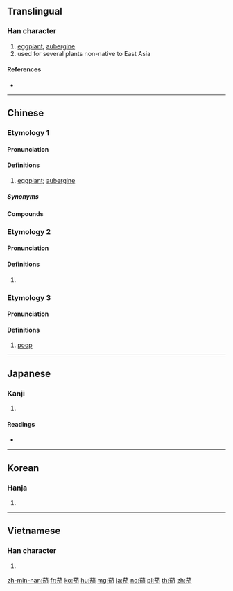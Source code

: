 {{character info/new}}
==Translingual==

===Han character===
{{Han char|rn=140|rad=艸|as=05|sn=11|four=44460|canj=TKSR}}

# [[eggplant]], [[aubergine]]
# used for several plants non-native to East Asia

====References====
* {{Han ref|kx=1026.020|dkj=30835|dj=1485.120|hdz=53198.030|uh=8304|ud=33540|bh=AD58|bd=44376}}

----

==Chinese==
{{zh-forms}}

===Etymology 1===

====Pronunciation====
{{zh-pron
|m=qié
|c=ke4,ke4-2
|h=pfs=khiò
|md=
|mn=kiô
|w=
|mc=1
|oc=1+2
|cat=n
}}

====Definitions====
{{zh-hanzi}}

# [[eggplant]]; [[aubergine]]

=====Synonyms=====
{{zh-dial|茄子}}

====Compounds====
{{zh-der|番茄:tomato|茄子:eggplant}}

===Etymology 2===

====Pronunciation====
{{zh-pron
|m=jiā
|c=gaa1
|h=pfs=kâ
|md=
|mn=ka
|w=
|dial=n
|mc=2
|oc=3
|cat=n
}}

====Definitions====
{{zh-hanzi}}

# {{rfdef|zh}}

===Etymology 3===

====Pronunciation====
{{zh-pron
|c=ke1
|dial=n
|cat=n
}}

====Definitions====
{{zh-hanzi}}

# {{lb|zh|Cantonese|slang}} [[poop]]
#: {{zh-x|屙茄{ke1}|to poop|C}}

----

==Japanese==

===Kanji===
{{ja-kanji|grade=|rs=艸05}}

# {{defn|lang=ja|sort=艸05}}

====Readings====
* {{ja-readings|on=[[か]] (ka)|kun=[[なす]] (nasu)}}

----

==Korean==

===Hanja===
{{ko-hanja|hangeul=가|eumhun=|rv=ga|mr=ka|y=ka}}

# {{defn|lang=ko|sort=艸05}}

----

==Vietnamese==

===Han character===
{{vi-hantu|[[già]], [[nhà]], [[nhu]], [[như]], [[nhựa]], [[cà]], [[gia]]|rs=艸05}}

# {{defn|lang=vi|sort=艸05}}

[[zh-min-nan:茄]]
[[fr:茄]]
[[ko:茄]]
[[hu:茄]]
[[mg:茄]]
[[ja:茄]]
[[no:茄]]
[[pl:茄]]
[[th:茄]]
[[zh:茄]]